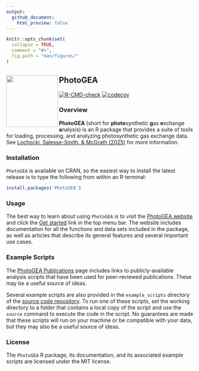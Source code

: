 ```yaml
---
output:
  github_document:
    html_preview: false
---
```


<!-- README.md is generated from README.Rmd. Please edit that file.      -->
<!-- To locally generate README.md, run rmarkdown::render('README.Rmd'). -->

```r
knitr::opts_chunk$set(
  collapse = TRUE,
  comment = "#>",
  fig.path = "man/figures/"
)
```

## PhotoGEA <a href="https://eloch216.github.io/PhotoGEA/"><img src="man/figures/logo.svg" align="left" style="height:138px"></a>

<!-- badges: start -->
[![R-CMD-check](https://github.com/eloch216/PhotoGEA/actions/workflows/R-CMD-check.yaml/badge.svg)](https://github.com/eloch216/PhotoGEA/actions/workflows/R-CMD-check.yaml)
[![codecov](https://codecov.io/gh/eloch216/PhotoGEA/graph/badge.svg)](https://app.codecov.io/gh/eloch216/PhotoGEA?branch=main)
<!-- badges: end -->

### Overview

**PhotoGEA** (short for **photo**synthetic **g**as **e**xchange **a**nalysis) is
an R package that provides a suite of tools for loading, processing, and
analyzing photosynthetic gas exchange data. See
[Lochocki, Salesse-Smith, & McGrath (2025)](https://onlinelibrary.wiley.com/doi/10.1111/pce.15501)
for more information.

### Installation

`PhotoGEA` is available on CRAN, so the easiest way to install the latest
release is to type the following from within an R terminal:

```r
install.packages('PhotoGEA')
```

### Usage

The best way to learn about using `PhotoGEA` is to visit the
[PhotoGEA website](https://eloch216.github.io/PhotoGEA/index.html) and click the
[Get started](https://eloch216.github.io/PhotoGEA/articles/PhotoGEA.html) link
in the top menu bar. The website includes documentation for all the functions
and data sets included in the package, as well as articles that describe its
general features and several important use cases.

### Example Scripts

The [PhotoGEA
Publications](https://eloch216.github.io/PhotoGEA/articles/web_only/publications.html)
page includes links to publicly-available analysis scripts that have been used
for peer-reviewed publications. These may be a useful source of ideas.

Several example scripts are also provided in the `example_scripts` directory of
the [source code repository](https://github.com/eloch216/PhotoGEA). To run one
of these scripts, set the working directory to a folder that contains a local
copy of the script and use the `source` command to execute the code in the
script. No guarantees are made that these scripts will run on your machine or be
compatible with your data, but they may also be a useful source of ideas.

### License

The `PhotoGEA` R package, its documentation, and its associated example scripts
are licensed under the MIT license.
